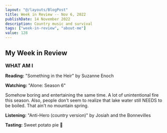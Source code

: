 ```yaml
---
layout: "@/layouts/BlogPost"
title: Week in Review -- Nov 6, 2022
publishDate: 14 November 2022
description: Country music and survival
tags: ["week-in-review", "about-me"]
value: 128
---
```


## My Week in Review

<b style="font-size: 16px">WHAT AM I</b>

<b>Reading:</b> "Something in the Heir" by Suzanne Enoch

<b>Watching:</b> "Alone: Season 6" 

Somehow boring and entertaining the same time. A lot of unintentional fire this season. Also, people don't seem to realize that lake water still NEEDS to be boiled. That ain't no mountain spring.

<b>Listening:</b> "Anti-Hero (country version)" by Josiah and the Bonnevilles

<b>Tasting:</b> Sweet potato pie 🥧
